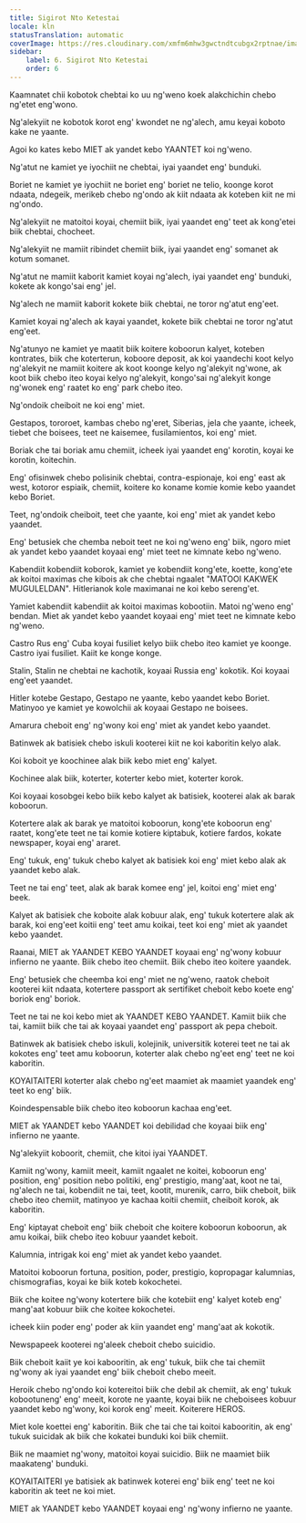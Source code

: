 ```yaml
---
title: Sigirot Nto Ketestai
locale: kln
statusTranslation: automatic
coverImage: https://res.cloudinary.com/xmfm6mhw3gwctndtcubgx2rptnae/image/upload/v1740337243/small_cover_educacion_fundamental_a051170f1c.webp
sidebar:
    label: 6. Sigirot Nto Ketestai
    order: 6
---
```

Kaamnatet chii kobotok chebtai ko uu ng'weno koek alakchichin chebo ng'etet eng'wono.

Ng'alekyiit ne kobotok korot eng' kwondet ne ng'alech, amu keyai koboto kake ne yaante.

Agoi ko kates kebo MIET ak yandet kebo YAANTET koi ng'weno.

Ng'atut ne kamiet ye iyochiit ne chebtai, iyai yaandet eng' bunduki.

Boriet ne kamiet ye iyochiit ne boriet eng' boriet ne telio, koonge korot ndaata, ndegeik, merikeb chebo ng'ondo ak kiit ndaata ak koteben kiit ne mi ng'ondo.

Ng'alekyiit ne matoitoi koyai, chemiit biik, iyai yaandet eng' teet ak kong'etei biik chebtai, chocheet.

Ng'alekyiit ne mamiit ribindet chemiit biik, iyai yaandet eng' somanet ak kotum somanet.

Ng'atut ne mamiit kaborit kamiet koyai ng'alech, iyai yaandet eng' bunduki, kokete ak kongo'sai eng' jel.

Ng'alech ne mamiit kaborit kokete biik chebtai, ne toror ng'atut eng'eet.

Kamiet koyai ng'alech ak kayai yaandet, kokete biik chebtai ne toror ng'atut eng'eet.

Ng'atunyo ne kamiet ye maatit biik koitere koboorun kalyet, koteben kontrates, biik che koterterun, koboore deposit, ak koi yaandechi koot kelyo ng'alekyit ne mamiit koitere ak koot koonge kelyo ng'alekyit ng'wone, ak koot biik chebo iteo koyai kelyo ng'alekyit, kongo'sai ng'alekyit konge ng'wonek eng' raatet ko eng' park chebo iteo.

Ng'ondoik cheiboit ne koi eng' miet.

Gestapos, tororoet, kambas chebo ng'eret, Siberias, jela che yaante, icheek, tiebet che boisees, teet ne kaisemee, fusilamientos, koi eng' miet.

Boriak che tai boriak amu chemiit, icheek iyai yaandet eng' korotin, koyai ke korotin, koitechin.

Eng' ofisinwek chebo polisinik chebtai, contra-espionaje, koi eng' east ak west, kotoror espiaik, chemiit, koitere ko koname komie komie kebo yaandet kebo Boriet.

Teet, ng'ondoik cheiboit, teet che yaante, koi eng' miet ak yandet kebo yaandet.

Eng' betusiek che chemba neboit teet ne koi ng'weno eng' biik, ngoro miet ak yandet kebo yaandet koyaai eng' miet teet ne kimnate kebo ng'weno.

Kabendiit kobendiit koborok, kamiet ye kobendiit kong'ete, koette, kong'ete ak koitoi maximas che kibois ak che chebtai ngaalet "MATOOI KAKWEK MUGULELDAN". Hitlerianok kole maximanai ne koi kebo sereng'et.

Yamiet kabendiit kabendiit ak koitoi maximas kobootiin. Matoi ng'weno eng' bendan. Miet ak yandet kebo yaandet koyaai eng' miet teet ne kimnate kebo ng'weno.

Castro Rus eng' Cuba koyai fusiliet kelyo biik chebo iteo kamiet ye koonge. Castro iyai fusiliet. Kaiit ke konge konge.

Stalin, Stalin ne chebtai ne kachotik, koyaai Russia eng' kokotik. Koi koyaai eng'eet yaandet.

Hitler kotebe Gestapo, Gestapo ne yaante, kebo yaandet kebo Boriet. Matinyoo ye kamiet ye kowolchii ak koyaai Gestapo ne boisees.

Amarura cheboit eng' ng'wony koi eng' miet ak yandet kebo yaandet.

Batinwek ak batisiek chebo iskuli kooterei kiit ne koi kaboritin kelyo alak.

Koi koboit ye koochinee alak biik kebo miet eng' kalyet.

Kochinee alak biik, koterter, koterter kebo miet, koterter korok.

Koi koyaai kosobgei kebo biik kebo kalyet ak batisiek, kooterei alak ak barak koboorun.

Kotertere alak ak barak ye matoitoi koboorun, kong'ete koboorun eng' raatet, kong'ete teet ne tai komie kotiere kiptabuk, kotiere fardos, kokate newspaper, koyai eng' araret.

Eng' tukuk, eng' tukuk chebo kalyet ak batisiek koi eng' miet kebo alak ak yaandet kebo alak.

Teet ne tai eng' teet, alak ak barak komee eng' jel, koitoi eng' miet eng' beek.

Kalyet ak batisiek che koboite alak kobuur alak, eng' tukuk kotertere alak ak barak, koi eng'eet koitii eng' teet amu koikai, teet koi eng' miet ak yaandet kebo yaandet.

Raanai, MIET ak YAANDET KEBO YAANDET koyaai eng' ng'wony kobuur infierno ne yaante. Biik chebo iteo chemiit. Biik chebo iteo koitere yaandek.

Eng' betusiek che cheemba koi eng' miet ne ng'weno, raatok cheboit kooterei kiit ndaata, kotertere passport ak sertifiket cheboit kebo koete eng' boriok eng' boriok.

Teet ne tai ne koi kebo miet ak YAANDET KEBO YAANDET. Kamiit biik che tai, kamiit biik che tai ak koyaai yaandet eng' passport ak pepa cheboit.

Batinwek ak batisiek chebo iskuli, kolejinik, universitik koterei teet ne tai ak kokotes eng' teet amu koboorun, koterter alak chebo ng'eet eng' teet ne koi kaboritin.

KOYAITAITERI koterter alak chebo ng'eet maamiet ak maamiet yaandek eng' teet ko eng' biik.

Koindespensable biik chebo iteo koboorun kachaa eng'eet.

MIET ak YAANDET kebo YAANDET koi debilidad che koyaai biik eng' infierno ne yaante.

Ng'alekyiit koboorit, chemiit, che kitoi iyai YAANDET.

Kamiit ng'wony, kamiit meeit, kamiit ngaalet ne koitei, koboorun eng' position, eng' position nebo politiki, eng' prestigio, mang'aat, koot ne tai, ng'alech ne tai, kobendiit ne tai, teet, kootit, murenik, carro, biik cheboit, biik chebo iteo chemiit, matinyoo ye kachaa koitii chemiit, cheiboit korok, ak kaboritin.

Eng' kiptayat cheboit eng' biik cheboit che koitere koboorun koboorun, ak amu koikai, biik chebo iteo kobuur yaandet keboit.

Kalumnia, intrigak koi eng' miet ak yandet kebo yaandet.

Matoitoi koboorun fortuna, position, poder, prestigio, kopropagar kalumnias, chismografias, koyai ke biik koteb kokochetei.

Biik che koitee ng'wony kotertere biik che kotebiit eng' kalyet koteb eng' mang'aat kobuur biik che koitee kokochetei.

icheek kiin poder eng' poder ak kiin yaandet eng' mang'aat ak kokotik.

Newspapeek kooterei ng'aleek cheboit chebo suicidio.

Biik cheboit kaiit ye koi kabooritin, ak eng' tukuk, biik che tai chemiit ng'wony ak iyai yaandet eng' biik cheboit chebo meeit.

Heroik chebo ng'ondo koi kotereitoi biik che debil ak chemiit, ak eng' tukuk kobootuneng' eng' meeit, korote ne yaante, koyai biik ne cheboisees kobuur yaandet kebo ng'wony, koi korok eng' meeit. Koiterere HEROS.

Miet kole koettei eng' kaboritin. Biik che tai che tai koitoi kabooritin, ak eng' tukuk suicidak ak biik che kokatei bunduki koi biik chemiit.

Biik ne maamiet ng'wony, matoitoi koyai suicidio. Biik ne maamiet biik maakateng' bunduki.

KOYAITAITERI ye batisiek ak batinwek koterei eng' biik eng' teet ne koi kaboritin ak teet ne koi miet.

MIET ak YAANDET kebo YAANDET koyaai eng' ng'wony infierno ne yaante.

